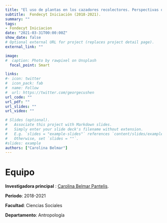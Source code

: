 ```yaml
---
title: "El uso de plantas en los cazadores recolectores. Perspectivas desde Patagonia Central (Región de Aisén, 46°S)"
subtitle:  Fondecyt Iniciación (2018-2021).
summary: ""
tags:
- Fondecyt Iniciacion
date: "2021-03-31T00:00:00Z"
show_date: false
# Optional external URL for project (replaces project detail page).
external_link: ""

image:
#  caption: Photo by rawpixel on Unsplash
  focal_point: Smart

links:
#- icon: twitter
#  icon_pack: fab
#  name: Follow
#  url: https://twitter.com/georgecushen
url_code: ""
url_pdf: ""
url_slides: ""
url_video: ""

# Slides (optional).
#   Associate this project with Markdown slides.
#   Simply enter your slide deck's filename without extension.
#   E.g. `slides = "example-slides"` references `content/slides/example-slides.md`.
#   Otherwise, set `slides = ""`.
#slides: example
authors: ["Carolina Belmar"]
---
```


# Equipo

**Investigadora principal** : [Carolina Belmar Pantelis](../../../authors/carolina-belmar/).

**Periodo**: 2018-2021

**Facultad**: Ciencias Sociales

**Departamento**: Antropología

